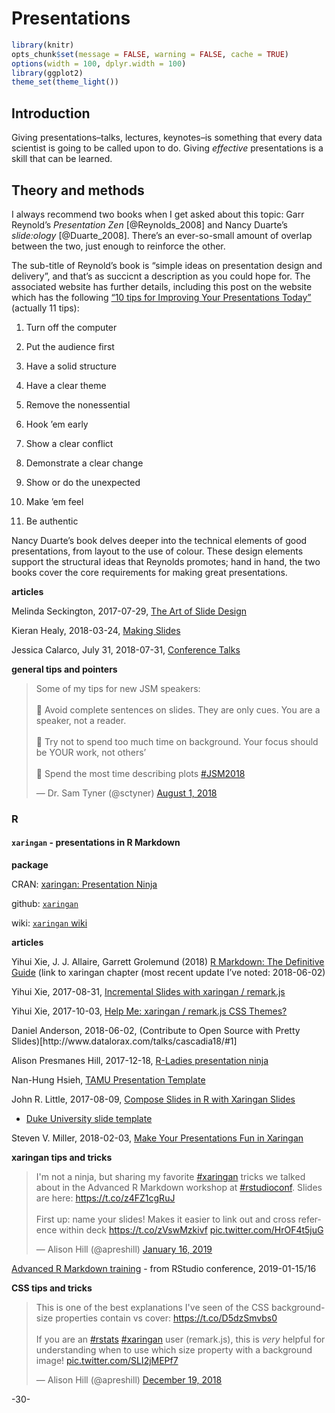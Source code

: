 # Presentations {#presentations}


```r
library(knitr)
opts_chunk$set(message = FALSE, warning = FALSE, cache = TRUE)
options(width = 100, dplyr.width = 100)
library(ggplot2)
theme_set(theme_light())
```


## Introduction

Giving presentations--talks, lectures, keynotes--is something that every data scientist is going to be called upon to do. Giving _effective_ presentations is a skill that can be learned.


## Theory and methods

I always recommend two books when I get asked about this topic: Garr Reynold's _Presentation Zen_ [@Reynolds_2008] and Nancy Duarte's _slide:ology_ [@Duarte_2008]. There's an ever-so-small amount of overlap between the two, just enough to reinforce the other.

The sub-title of Reynold's book is "simple ideas on presentation design and delivery", and that's as succicnt a description as you could hope for. The associated website has further details, including this post on the website which has the following ["10 tips for Improving Your Presentations Today "](https://www.presentationzen.com/presentationzen/2014/11/10-tips-for-improving-your-presentations-lectures-speeches.html) (actually 11 tips):

1. Turn off the computer

2. Put the audience first

3. Have a solid structure

4. Have a clear theme

5. Remove the nonessential

6. Hook 'em early

7. Show a clear conflict

8. Demonstrate a clear change

9. Show or do the unexpected

10. Make 'em feel

11. Be authentic


Nancy Duarte's book delves deeper into the technical elements of good presentations, from layout to the use of colour. These design elements support the structural ideas that Reynolds promotes; hand in hand, the two books cover the core requirements for making great presentations.



**articles**


Melinda Seckington, 2017-07-29, [The Art of Slide Design](https://speakerdeck.com/mseckington/the-art-of-slide-design)

Kieran Healy, 2018-03-24, [Making Slides](https://kieranhealy.org/blog/archives/2018/03/24/making-slides/)

Jessica Calarco, July 31, 2018-07-31, [Conference Talks](http://www.jessicacalarco.com/tips-tricks/2018/7/31/conference-talks)


**general tips and pointers**

<blockquote class="twitter-tweet" data-lang="en"><p lang="en" dir="ltr">Some of my tips for new JSM speakers: <br><br>🔘 Avoid complete sentences on slides. They are only cues. You are a speaker, not a reader.<br><br>🔘 Try not to spend too much time on background. Your focus should be YOUR work, not others’ <br><br>🔘 Spend the most time describing plots <a href="https://twitter.com/hashtag/JSM2018?src=hash&amp;ref_src=twsrc%5Etfw">#JSM2018</a></p>&mdash; Dr. Sam Tyner (@sctyner) <a href="https://twitter.com/sctyner/status/1024776569271668736?ref_src=twsrc%5Etfw">August 1, 2018</a></blockquote>
<script async src="https://platform.twitter.com/widgets.js" charset="utf-8"></script>



### R


#### `xaringan` - presentations in R Markdown

**package**

CRAN: [xaringan: Presentation Ninja](https://cran.r-project.org/web/packages/xaringan/index.html)

github: [`xaringan`](https://github.com/yihui/xaringan)

wiki: [`xaringan` wiki](https://github.com/yihui/xaringan/wiki)

**articles**

Yihui Xie, J. J. Allaire, Garrett Grolemund (2018) [R Markdown: The Definitive Guide](https://bookdown.org/yihui/rmarkdown/xaringan.html) (link to xaringan chapter (most recent update I've noted: 2018-06-02)

Yihui Xie, 2017-08-31, [Incremental Slides with xaringan / remark.js](https://slides.yihui.name/xaringan/incremental.html#1)

Yihui Xie, 2017-10-03, [Help Me: xaringan / remark.js CSS Themes?](https://yihui.name/en/2017/10/xaringan-themes/)

Daniel Anderson, 2018-06-02, (Contribute to Open Source with Pretty Slides)[http://www.datalorax.com/talks/cascadia18/#1]

Alison Presmanes Hill, 2017-12-18, [R-Ladies presentation ninja](https://alison.rbind.io/post/r-ladies-slides/)

Nan-Hung Hsieh, [TAMU Presentation Template](https://nanhung.rbind.io/slide/tamu-slide-template.html#1)

John R. Little, 2017-08-09, [Compose Slides in R with Xaringan Slides](https://www.johnlittle.info/post/compose-slides-in-r-with-xaringan-slides/)

* [Duke University slide template](https://github.com/libjohn/slide-template-dukeu)

Steven V. Miller, 2018-02-03, [Make Your Presentations Fun in Xaringan](http://svmiller.com/blog/2018/02/r-markdown-xaringan-theme/)

**xaringan tips and tricks**

<blockquote class="twitter-tweet" data-lang="en"><p lang="en" dir="ltr">I&#39;m not a ninja, but sharing my favorite <a href="https://twitter.com/hashtag/xaringan?src=hash&amp;ref_src=twsrc%5Etfw">#xaringan</a> tricks we talked about in the Advanced R Markdown workshop at <a href="https://twitter.com/hashtag/rstudioconf?src=hash&amp;ref_src=twsrc%5Etfw">#rstudioconf</a>. Slides are here: <a href="https://t.co/z4FZ1cgRuJ">https://t.co/z4FZ1cgRuJ</a><br><br>First up: name your slides! Makes it easier to link out and cross reference within deck <a href="https://t.co/zVswMzkivf">https://t.co/zVswMzkivf</a> <a href="https://t.co/HrOF4t5juG">pic.twitter.com/HrOF4t5juG</a></p>&mdash; Alison Hill (@apreshill) <a href="https://twitter.com/apreshill/status/1085659933238976513?ref_src=twsrc%5Etfw">January 16, 2019</a></blockquote>
<script async src="https://platform.twitter.com/widgets.js" charset="utf-8"></script>

[Advanced R Markdown training](http://arm.rbind.io/) - from RStudio conference, 2019-01-15/16


**CSS tips and tricks**

<blockquote class="twitter-tweet" data-lang="en"><p lang="en" dir="ltr">This is one of the best explanations I&#39;ve seen of the CSS background-size properties contain vs cover: <a href="https://t.co/D5dzSmvbs0">https://t.co/D5dzSmvbs0</a><br><br>If you are an <a href="https://twitter.com/hashtag/rstats?src=hash&amp;ref_src=twsrc%5Etfw">#rstats</a> <a href="https://twitter.com/hashtag/xaringan?src=hash&amp;ref_src=twsrc%5Etfw">#xaringan</a> user (remark.js), this is *very* helpful for understanding when to use which size property with a background image! <a href="https://t.co/SLI2jMEPf7">pic.twitter.com/SLI2jMEPf7</a></p>&mdash; Alison Hill (@apreshill) <a href="https://twitter.com/apreshill/status/1075239136691277824?ref_src=twsrc%5Etfw">December 19, 2018</a></blockquote>
<script async src="https://platform.twitter.com/widgets.js" charset="utf-8"></script>



-30-
